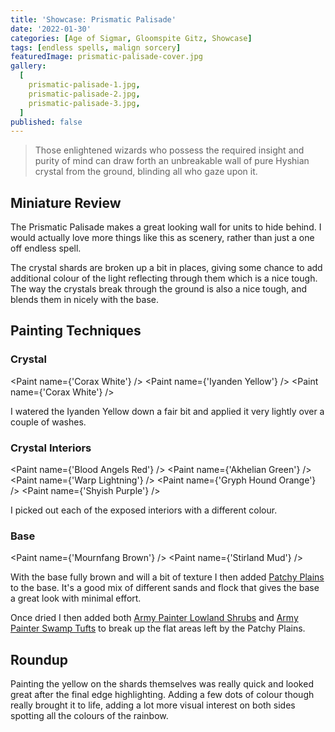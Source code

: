 ```yaml
---
title: 'Showcase: Prismatic Palisade'
date: '2022-01-30'
categories: [Age of Sigmar, Gloomspite Gitz, Showcase]
tags: [endless spells, malign sorcery]
featuredImage: prismatic-palisade-cover.jpg
gallery:
  [
    prismatic-palisade-1.jpg,
    prismatic-palisade-2.jpg,
    prismatic-palisade-3.jpg,
  ]
published: false
---
```


> Those enlightened wizards who possess the required insight and purity of mind can draw forth an unbreakable wall of
> pure Hyshian crystal from the ground, blinding all who gaze upon it.

## Miniature Review

The Prismatic Palisade makes a great looking wall for units to hide behind. I would actually love more things like this
as scenery, rather than just a one off endless spell.

The crystal shards are broken up a bit in places, giving some chance to add additional colour of the light reflecting
through them which is a nice tough. The way the crystals break through the ground is also a nice tough, and blends them
in nicely with the base.

## Painting Techniques

### Crystal
<Paint name={'Corax White'} />
<Paint name={'Iyanden Yellow'} />
<Paint name={'Corax White'} />

I watered the Iyanden Yellow down a fair bit and applied it very lightly over a couple of washes.

### Crystal Interiors
<Paint name={'Blood Angels Red'} />
<Paint name={'Akhelian Green'} />
<Paint name={'Warp Lightning'} />
<Paint name={'Gryph Hound Orange'} />
<Paint name={'Shyish Purple'} />

I picked out each of the exposed interiors with a different colour.

### Base
<Paint name={'Mournfang Brown'} />
<Paint name={'Stirland Mud'} />

With the base fully brown and will a bit of texture I then added
[Patchy Plains](https://www.geekgamingscenics.com/collections/base-ready-range/products/lukes-aps-base-ready-patchy-plains)
to the base. It's a good mix of different sands and flock that gives the base a great look with minimal effort.

Once dried I then added both [Army Painter Lowland Shrubs](https://www.amazon.co.uk/gp/product/B086MBW9R9) and
[Army Painter Swamp Tufts](https://www.amazon.co.uk/gp/product/B07R8GZQYR) to break up the flat areas left by the
Patchy Plains.

## Roundup

Painting the yellow on the shards themselves was really quick and looked great after the final edge highlighting. Adding
a few dots of colour though really brought it to life, adding a lot more visual interest on both sides spotting all the
colours of the rainbow.